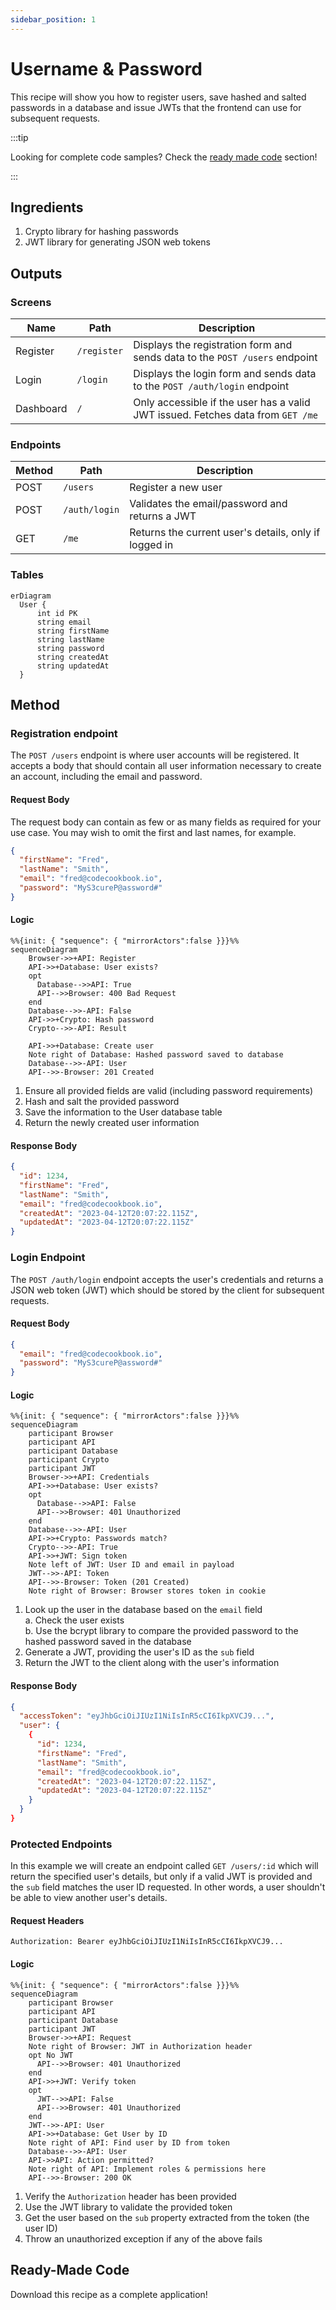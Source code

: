 ```yaml
---
sidebar_position: 1
---
```



# Username & Password

This recipe will show you how to register users, save hashed and salted passwords in a database and issue JWTs that the frontend can use for subsequent requests.

:::tip

Looking for complete code samples? Check the [ready made code](#ready-made-code) section!

:::

## Ingredients

1. Crypto library for hashing passwords
2. JWT library for generating JSON web tokens

## Outputs

### Screens

| Name      | Path        | Description                                                                     |
| --------- | ----------- | ------------------------------------------------------------------------------- |
| Register  | `/register` | Displays the registration form and sends data to the `POST /users` endpoint     |
| Login     | `/login`    | Displays the login form and sends data to the `POST /auth/login` endpoint       |
| Dashboard | `/`         | Only accessible if the user has a valid JWT issued. Fetches data from `GET /me` |

### Endpoints

| Method | Path          | Description                                           |
| ------ | ------------- | ----------------------------------------------------- |
| POST   | `/users`      | Register a new user                                   |
| POST   | `/auth/login` | Validates the email/password and returns a JWT        |
| GET    | `/me`         | Returns the current user's details, only if logged in |

### Tables

```mermaid
erDiagram
  User {
      int id PK
      string email
      string firstName
      string lastName
      string password
      string createdAt
      string updatedAt
  }

```

## Method

### Registration endpoint

The `POST /users` endpoint is where user accounts will be registered. It accepts a body that should contain all user information necessary to create an account, including the email and password.

#### Request Body

The request body can contain as few or as many fields as required for your use case. You may wish to omit the first and last names, for example.

```json
{
  "firstName": "Fred",
  "lastName": "Smith",
  "email": "fred@codecookbook.io",
  "password": "MyS3cureP@assword#"
}
```

#### Logic

```mermaid
%%{init: { "sequence": { "mirrorActors":false }}}%%
sequenceDiagram
    Browser->>+API: Register
    API->>+Database: User exists?
    opt
      Database-->>API: True
      API-->>Browser: 400 Bad Request
    end
    Database-->>-API: False
    API->>+Crypto: Hash password
    Crypto-->>-API: Result

    API->>+Database: Create user
    Note right of Database: Hashed password saved to database
    Database-->>-API: User
    API-->>-Browser: 201 Created
```

1. Ensure all provided fields are valid (including password requirements)
2. Hash and salt the provided password
3. Save the information to the User database table
4. Return the newly created user information

#### Response Body

```json
{
  "id": 1234,
  "firstName": "Fred",
  "lastName": "Smith",
  "email": "fred@codecookbook.io",
  "createdAt": "2023-04-12T20:07:22.115Z",
  "updatedAt": "2023-04-12T20:07:22.115Z"
}
```

### Login Endpoint

The `POST /auth/login` endpoint accepts the user's credentials and returns a JSON web token (JWT) which should be stored by the client for subsequent requests.

#### Request Body

```json
{
  "email": "fred@codecookbook.io",
  "password": "MyS3cureP@assword#"
}
```

#### Logic

```mermaid
%%{init: { "sequence": { "mirrorActors":false }}}%%
sequenceDiagram
    participant Browser
    participant API
    participant Database
    participant Crypto
    participant JWT
    Browser->>+API: Credentials
    API->>+Database: User exists?
    opt
      Database-->>API: False
      API-->>Browser: 401 Unauthorized
    end
    Database-->>-API: User
    API->>+Crypto: Passwords match?
    Crypto-->>-API: True
    API->>+JWT: Sign token
    Note left of JWT: User ID and email in payload
    JWT-->>-API: Token
    API-->>-Browser: Token (201 Created)
    Note right of Browser: Browser stores token in cookie
```

1. Look up the user in the database based on the `email` field  
   a. Check the user exists  
   b. Use the bcrypt library to compare the provided password to the hashed password saved in the database
2. Generate a JWT, providing the user's ID as the `sub` field
3. Return the JWT to the client along with the user's information

#### Response Body

```json
{
  "accessToken": "eyJhbGciOiJIUzI1NiIsInR5cCI6IkpXVCJ9...",
  "user": {
    {
      "id": 1234,
      "firstName": "Fred",
      "lastName": "Smith",
      "email": "fred@codecookbook.io",
      "createdAt": "2023-04-12T20:07:22.115Z",
      "updatedAt": "2023-04-12T20:07:22.115Z"
    }
  }
}
```

### Protected Endpoints

In this example we will create an endpoint called `GET /users/:id` which will return the specified user's details, but only if a valid JWT is provided and the `sub` field matches the user ID requested. In other words, a user shouldn't be able to view another user's details.

#### Request Headers

```
Authorization: Bearer eyJhbGciOiJIUzI1NiIsInR5cCI6IkpXVCJ9...
```

#### Logic

```mermaid
%%{init: { "sequence": { "mirrorActors":false }}}%%
sequenceDiagram
    participant Browser
    participant API
    participant Database
    participant JWT
    Browser->>+API: Request
    Note right of Browser: JWT in Authorization header
    opt No JWT
      API-->>Browser: 401 Unauthorized
    end
    API->>+JWT: Verify token
    opt
      JWT-->>API: False
      API-->>Browser: 401 Unauthorized
    end
    JWT-->>-API: User
    API->>+Database: Get User by ID
    Note right of API: Find user by ID from token
    Database-->>-API: User
    API->>API: Action permitted?
    Note right of API: Implement roles & permissions here
    API-->>-Browser: 200 OK

```

1.  Verify the `Authorization` header has been provided
2.  Use the JWT library to validate the provided token
3.  Get the user based on the `sub` property extracted from the token (the user ID)
4.  Throw an unauthorized exception if any of the above fails

## Ready-Made Code

Download this recipe as a complete application!

<GumroadEmbed slug="username-password-auth-nest" />
